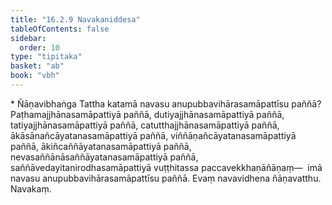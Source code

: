 ```yaml
---
title: "16.2.9 Navakaniddesa"
tableOfContents: false
sidebar:
  order: 10
type: "tipitaka"
basket: "ab"
book: "vbh"
---
```



<DynamicBreadcrumb />

<Paragraph type="center" book="vbh">
* Ñāṇavibhaṅga
</Paragraph>



<Division number="808" book="vbh">

<Paragraph number="2553" book="vbh">
Tattha katamā navasu anupubbavihārasamāpattīsu paññā? Paṭhamajjhānasamāpattiyā paññā, dutiyajjhānasamāpattiyā paññā, tatiyajjhānasamāpattiyā paññā, catutthajjhānasamāpattiyā paññā, ākāsānañcāyatanasamāpattiyā paññā, viññāṇañcāyatanasamāpattiyā paññā, ākiñcaññāyatanasamāpattiyā paññā, nevasaññānāsaññāyatanasamāpattiyā paññā, saññāvedayitanirodhasamāpattiyā vuṭṭhitassa paccavekkhaṇāñāṇaṃ—  imā navasu anupubbavihārasamāpattīsu paññā. Evaṃ navavidhena ñāṇavatthu.

</Paragraph>
</Division>

<Paragraph number="2554" type="center" book="vbh">
Navakaṃ.
</Paragraph>